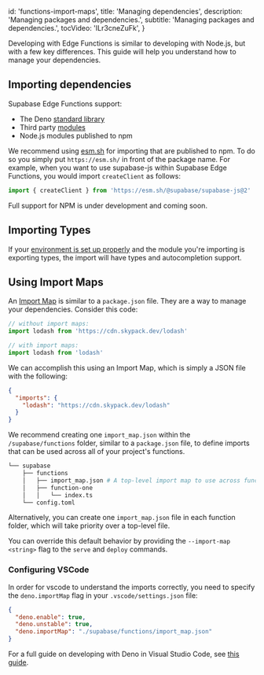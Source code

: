 
  id: 'functions-import-maps',
  title: 'Managing dependencies',
  description: 'Managing packages and dependencies.',
  subtitle: 'Managing packages and dependencies.',
  tocVideo: 'ILr3cneZuFk',
}

Developing with Edge Functions is similar to developing with Node.js, but with a few key differences. This guide will help you understand how to manage your dependencies.

## Importing dependencies

Supabase Edge Functions support:

- The Deno [standard library](https://deno.land/std)
- Third party [modules](https://deno.land/x)
- Node.js modules published to npm

We recommend using [esm.sh](https://esm.sh/) for importing that are published to npm. To do so you simply put `https://esm.sh/` in front of the package name. For example, when you want to use supabase-js within Supabase Edge Functions, you would import `createClient` as follows:

```ts
import { createClient } from 'https://esm.sh/@supabase/supabase-js@2'
```

<Admonition label="npm support">

Full support for NPM is under development and coming soon.

</Admonition>

## Importing Types

If your [environment is set up properly](/docs/guides/functions/local-development) and the module you're importing is exporting types, the import will have types and autocompletion support.

## Using Import Maps

An [Import Map](https://github.com/WICG/import-maps#the-import-map) is similar to a `package.json` file. They are a way to manage your dependencies. Consider this code:

```ts
// without import maps:
import lodash from 'https://cdn.skypack.dev/lodash'

// with import maps:
import lodash from 'lodash'
```

We can accomplish this using an Import Map, which is simply a JSON file with the following:

```json supabase/functions/import_map.json
{
  "imports": {
    "lodash": "https://cdn.skypack.dev/lodash"
  }
}
```

We recommend creating one `import_map.json` within the `/supabase/functions` folder, similar to a `package.json` file, to define imports that can be used across all of your project's functions.

```bash
└── supabase
    ├── functions
    │   ├── import_map.json # A top-level import map to use across functions..
    │   ├── function-one
    │   │   └── index.ts
    └── config.toml
```

Alternatively, you can create one `import_map.json` file in each function folder, which will take priority over a top-level file.

You can override this default behavior by providing the `--import-map <string>` flag to the `serve` and `deploy` commands.

### Configuring VSCode

In order for vscode to understand the imports correctly, you need to specify the `deno.importMap` flag in your `.vscode/settings.json` file:

```json settings.json
{
  "deno.enable": true,
  "deno.unstable": true,
  "deno.importMap": "./supabase/functions/import_map.json"
}
```

For a full guide on developing with Deno in Visual Studio Code, see [this guide](https://deno.land/manual@v1.25.4/vscode_deno).


